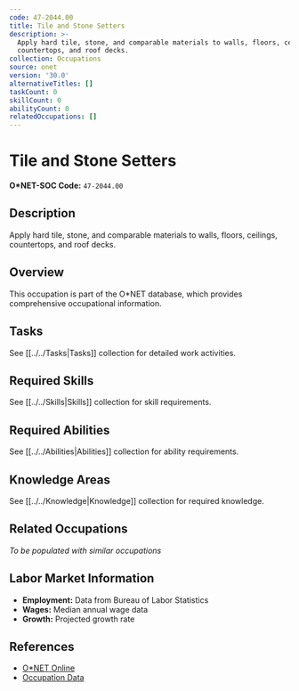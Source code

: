 ```yaml
---
code: 47-2044.00
title: Tile and Stone Setters
description: >-
  Apply hard tile, stone, and comparable materials to walls, floors, ceilings,
  countertops, and roof decks.
collection: Occupations
source: onet
version: '30.0'
alternativeTitles: []
taskCount: 0
skillCount: 0
abilityCount: 0
relatedOccupations: []
---
```

# Tile and Stone Setters

**O*NET-SOC Code:** `47-2044.00`

## Description

Apply hard tile, stone, and comparable materials to walls, floors, ceilings, countertops, and roof decks.

## Overview

This occupation is part of the O*NET database, which provides comprehensive occupational information.

## Tasks

See [[../../Tasks|Tasks]] collection for detailed work activities.

## Required Skills

See [[../../Skills|Skills]] collection for skill requirements.

## Required Abilities

See [[../../Abilities|Abilities]] collection for ability requirements.

## Knowledge Areas

See [[../../Knowledge|Knowledge]] collection for required knowledge.

## Related Occupations

*To be populated with similar occupations*

## Labor Market Information

- **Employment:** Data from Bureau of Labor Statistics
- **Wages:** Median annual wage data
- **Growth:** Projected growth rate

## References

- [O*NET Online](https://www.onetonline.org/link/summary/47-2044.00)
- [Occupation Data](https://www.onetcenter.org/)
